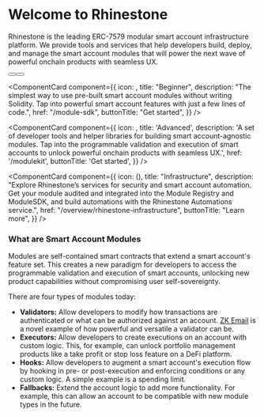 
<Bleed>

# Welcome to Rhinestone

Rhinestone is the leading ERC-7579 modular smart account infrastructure platform. We provide tools and services that help developers build, deploy, and manage the smart account modules that will power the next wave of powerful onchain products with seamless UX.

<div className="flex flex-row justify-center gap-x-[10px] mb-8">
  <Button
    href="/module-sdk/tutorial-1"
    buttonComponent="Get started"
    colors="bg-primary-400 dark:bg-primary-400 text-white dark:text-white"
  />
  <Button
    href="http://t.me/kurt_larsen"
    buttonComponent="Get in touch"
    colors="bg-transparent text-primary-400 dark:text-white border-primary-400 dark:border-primary-400"
    isNewTab
  />
</div>

<Cards className="gap-x-[15px]">

<ComponentCard
  component={{
    icon: <SDKIcon width={48} height={48} />,
    title: "Beginner",
    description:
      "The simplest way to use pre-built smart account modules without writing Solidity. Tap into powerful smart account features with just a few lines of code.",
    href: "/module-sdk",
    buttonTitle: "Get started",
    }}
/>


<ComponentCard
  component={{
    icon: <ModuleKitIcon width={48} height={48} />,
    title: 'Advanced',
    description:
      'A set of developer tools and helper libraries for building smart account-agnostic modules. Tap into the programmable validation and execution of smart accounts to unlock powerful onchain products with seamless UX.',
    href: '/modulekit',
    buttonTitle: 'Get started',
  }}
/>

<ComponentCard
  component={{
    icon: (<LogoIcon width={48} height={48}/>),
    title: "Infrastructure",
    description:
      "Explore Rhinestone’s services for security and smart account automation. Get your module audited and integrated into the Module Registry and ModuleSDK, and build automations with the Rhinestone Automations service.",
      href: "/overview/rhinestone-infrastructure",
      buttonTitle: "Learn more",
  }}
/>
</Cards>

### What are Smart Account Modules

Modules are self-contained smart contracts that extend a smart account's feature set. This creates a new paradigm for developers to access the programmable validation and execution of smart accounts, unlocking new product capabilities without compromising user self-sovereignty.

There are four types of modules today:

- **Validators:** Allow developers to modify how transactions are authenticated or what can be authorized against an account. [ZK Email](https://blog.rhinestone.wtf/private-email-recovery-with-zk-email-3405ce4d866e) is a novel example of how powerful and versatile a validator can be.
- **Executors:** Allow developers to create executions on an account with custom logic. This, for example, can unlock portfolio management products like a take profit or stop loss feature on a DeFi platform.
- **Hooks:** Allow developers to augment a smart account's execution flow by hooking in pre- or post-execution and enforcing conditions or any custom logic. A simple example is a spending limit.
- **Fallbacks:** Extend the account logic to add more functionality. For example, this can allow an account to be compatible with new module types in the future.

</Bleed>
